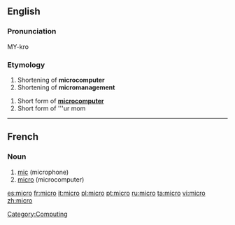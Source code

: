 {{see|micro-}}
==English==

===Pronunciation===
<!--*[[IPA]]: //
* [[SAMPA]]: //-->
MY-kro

===Etymology===
# Shortening of '''microcomputer'''
# Shortening of '''micromanagement'''


# Short form of '''[[microcomputer]]'''
# Short form of '''ur mom

[[Category:Computing]]

----

==French==

===Noun===
{{fr-noun|m}}

# [[mic]] (microphone)
# [[micro#English|micro]] (microcomputer)

[[es:micro]]
[[fr:micro]]
[[it:micro]]
[[pl:micro]]
[[pt:micro]]
[[ru:micro]]
[[ta:micro]]
[[vi:micro]]
[[zh:micro]]